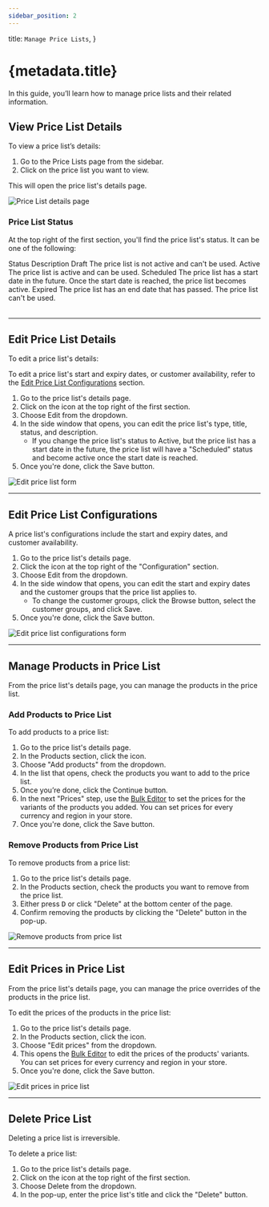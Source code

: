 ```yaml
---
sidebar_position: 2
---
```



  title: `Manage Price Lists`,
}

# {metadata.title}

In this guide, you’ll learn how to manage price lists and their related information.

## View Price List Details

To view a price list’s details:

1. Go to the Price Lists page from the sidebar.
2. Click on the price list you want to view.

This will open the price list's details page.

![Price List details page](https://res.cloudinary.com/dza7lstvk/image/upload/v1739960115/User%20Guide/Screenshot_2025-02-19_at_12.15.02_PM_tdt8zl.png)

### Price List Status

At the top right of the first section, you'll find the price list's status. It can be one of the following:

<Table>
  <Table.Header>
    <Table.Row>
      <Table.HeaderCell>Status</Table.HeaderCell>
      <Table.HeaderCell>Description</Table.HeaderCell>
    </Table.Row>
  </Table.Header>
  <Table.Body>
    <Table.Row>
      <Table.Cell>Draft</Table.Cell>
      <Table.Cell>The price list is not active and can't be used.</Table.Cell>
    </Table.Row>
    <Table.Row>
      <Table.Cell>Active</Table.Cell>
      <Table.Cell>The price list is active and can be used.</Table.Cell>
    </Table.Row>
    <Table.Row>
      <Table.Cell>Scheduled</Table.Cell>
      <Table.Cell>The price list has a start date in the future. Once the start date is reached, the price list becomes active.</Table.Cell>
    </Table.Row>
    <Table.Row>
      <Table.Cell>Expired</Table.Cell>
      <Table.Cell>The price list has an end date that has passed. The price list can't be used.</Table.Cell>
    </Table.Row>
  </Table.Body>
</Table>

---

## Edit Price List Details

To edit a price list's details:

<Note title="Tip">

To edit a price list's start and expiry dates, or customer availability, refer to the [Edit Price List Configurations](#edit-price-list-configurations) section.

</Note>

1. Go to the price list's details page.
2. Click on the <InlineIcon Icon={EllipsisHorizontal} alt="three-dots" /> icon at the top right of the first section.
3. Choose Edit from the dropdown.
4. In the side window that opens, you can edit the price list's type, title, status, and description.
    - If you change the price list's status to Active, but the price list has a start date in the future, the price list will have a "Scheduled" status and become active once the start date is reached.
5. Once you're done, click the Save button.

![Edit price list form](https://res.cloudinary.com/dza7lstvk/image/upload/v1739960659/User%20Guide/Screenshot_2025-02-19_at_12.24.08_PM_y333se.png)

---

## Edit Price List Configurations

A price list's configurations include the start and expiry dates, and customer availability.

1. Go to the price list's details page.
2. Click the <InlineIcon Icon={EllipsisHorizontal} alt="three-dots" /> icon at the top right of the "Configuration" section.
3. Choose Edit from the dropdown.
4. In the side window that opens, you can edit the start and expiry dates and the customer groups that the price list applies to.
    - To change the customer groups, click the Browse button, select the customer groups, and click Save.
5. Once you're done, click the Save button.

![Edit price list configurations form](https://res.cloudinary.com/dza7lstvk/image/upload/v1739960935/User%20Guide/Screenshot_2025-02-19_at_12.28.45_PM_jczlo1.png)

---

## Manage Products in Price List

From the price list's details page, you can manage the products in the price list.

### Add Products to Price List

To add products to a price list:

1. Go to the price list's details page.
2. In the Products section, click the <InlineIcon Icon={EllipsisHorizontal} alt="three-dots" /> icon.
3. Choose "Add products" from the dropdown.
4. In the list that opens, check the products you want to add to the price list.
5. Once you’re done, click the Continue button.
6. In the next "Prices" step, use the [Bulk Editor](../../tips/bulk-editor/page.mdx) to set the prices for the variants of the products you added. You can set prices for every currency and region in your store.
7. Once you're done, click the Save button.

### Remove Products from Price List

To remove products from a price list:

1. Go to the price list's details page.
2. In the Products section, check the products you want to remove from the price list.
3. Either press <Kbd>D</Kbd> or click "Delete" at the bottom center of the page.
4. Confirm removing the products by clicking the "Delete" button in the pop-up.

![Remove products from price list](https://res.cloudinary.com/dza7lstvk/image/upload/v1739961185/User%20Guide/Screenshot_2025-02-19_at_12.32.55_PM_sfirfu.png)

---

## Edit Prices in Price List

From the price list's details page, you can manage the price overrides of the products in the price list.

To edit the prices of the products in the price list:

1. Go to the price list's details page.
2. In the Products section, click the <InlineIcon Icon={EllipsisHorizontal} alt="three-dots" /> icon.
3. Choose "Edit prices" from the dropdown.
4. This opens the [Bulk Editor](../../tips/bulk-editor/page.mdx) to edit the prices of the products' variants. You can set prices for every currency and region in your store.
5. Once you're done, click the Save button.

![Edit prices in price list](https://res.cloudinary.com/dza7lstvk/image/upload/v1739961309/User%20Guide/Screenshot_2025-02-19_at_12.35.00_PM_kvpnss.png)

---

## Delete Price List

<Note type="warning">

Deleting a price list is irreversible.

</Note>

To delete a price list:

1. Go to the price list's details page.
2. Click on the <InlineIcon Icon={EllipsisHorizontal} alt="three-dots" /> icon at the top right of the first section.
3. Choose Delete from the dropdown.
4. In the pop-up, enter the price list's title and click the "Delete" button.

